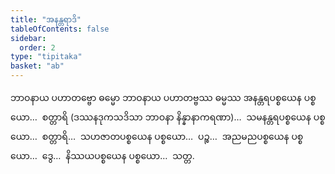 ```yaml
---
title: "အနန္တရာဒိ"
tableOfContents: false
sidebar:
  order: 2
type: "tipitaka"
basket: "ab"
---
```



<DynamicBreadcrumb />

<Division number="41">

<Paragraph number="4155">
ဘာဝနာယ ပဟာတဗ္ဗော ဓမ္မော ဘာဝနာယ ပဟာတဗ္ဗဿ ဓမ္မဿ အနန္တရပစ္စယေန ပစ္စယော…  စတ္တာရိ (ဒဿနဒုကသဒိသာ ဘာဝနာ နိန္နာနာကရဏာ)…  သမနန္တရပစ္စယေန ပစ္စယော…  စတ္တာရိ…  သဟဇာတပစ္စယေန ပစ္စယော…  ပဉ္စ…  အညမညပစ္စယေန ပစ္စယော…  ဒွေ…  နိဿယပစ္စယေန ပစ္စယော…  သတ္တ.
</Paragraph>
</Division>